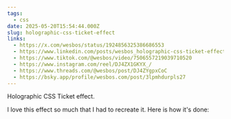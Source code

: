 ```yaml
---
tags:
  - css
date: 2025-05-20T15:54:44.000Z
slug: holographic-css-ticket-effect
links:
  - https://x.com/wesbos/status/1924856325386686553
  - https://www.linkedin.com/posts/wesbos_holographic-css-ticket-effect-i-love-this-activity-7330623011563208705-ILbe/
  - https://www.tiktok.com/@wesbos/video/7506557219039710520
  - https://www.instagram.com/reel/DJ4ZX1GKYX_/
  - https://www.threads.com/@wesbos/post/DJ4ZYgpxCoC
  - https://bsky.app/profile/wesbos.com/post/3lpmhdurpls27
---
```


Holographic CSS Ticket effect. 

I love this  effect so much that I had to recreate it. Here is how it's done:
